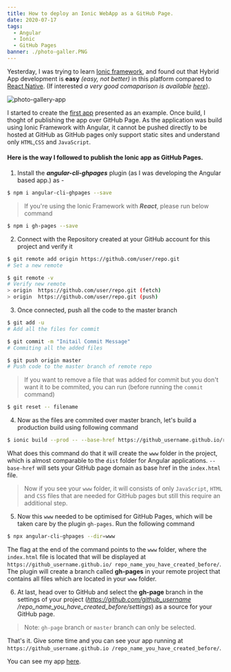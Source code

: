 ```yaml
---
title: How to deploy an Ionic WebApp as a GitHub Page.
date: 2020-07-17
tags:
  - Angular
  - Ionic
  - GitHub Pages
banner: ./photo-galler.PNG
---
```


Yesterday, I was trying to learn [Ionic framework](https://ionicframework.com/), and found out that Hybrid App development is **easy** *(easy, not better)* in this platform compared to [React Native](https://reactnative.dev/). (If interested *a very good comaparison is available [here](https://codeburst.io/react-native-vs-ionic-explained-a-step-by-step-evaluation-23975999887)*).

![photo-gallery-app](./photo-galler.PNG)

I started to create the [first app](https://ionicframework.com/docs/angular/your-first-app/) presented as an example. Once build, I thoght of publishing the app over GitHub Page. As the application was build using Ionic Framework with Angular, it cannot be pushed directly to be hosted at GitHub as GitHub pages only support static sites and understand only ```HTML```,```CSS``` and ```JavaScript```.


#### Here is the way I followed to publish the Ionic app as GitHub Pages. 

1. Install the ***angular-cli-ghpages*** plugin (as I was developing the Angular based app.)
as - 
```bash
$ npm i angular-cli-ghpages --save
```

> If you're using the Ionic Framework with ***React***, please run below command

```bash
$ npm i gh-pages --save
```

2. Connect with the Repository created at your GitHub account for this project and verify it

```bash
$ git remote add origin https://github.com/user/repo.git
# Set a new remote

$ git remote -v
# Verify new remote
> origin  https://github.com/user/repo.git (fetch)
> origin  https://github.com/user/repo.git (push)
```

3. Once connected, push all the code to the master branch 
```bash
$ git add -u
# Add all the files for commit

$ git commit -m "Initail Commit Message"
# Commiting all the added files

$ git push origin master
# Push code to the master branch of remote repo
```

> If you want to remove a file that was added for commit but you don't want it to be commited, you can run (before running the ```commit``` command)
```bash
$ git reset -- filename
```

4. Now as the files are commited over master branch, let's build a production build using following command
```bash
$ ionic build --prod -- --base-href https://github_username.github.io/repo_name_you_have_created_before/
```
What does this command do that it will create the ```www``` folder in the project, which is almost comparable to the ```dist``` folder for Angular applications. ```--base-href``` will sets your GitHub page domain as base href in the ```index.html``` file.

> Now if you see your ```www``` folder, it will consists of only ```JavaScript```, ```HTML``` and ```CSS``` files that are needed for GitHub pages but still this require an additional step.

5. Now this ```www``` needed to be optimised for GitHub Pages, which will be taken care by the plugin ```gh-pages```.
Run the following command
```bash
$ npx angular-cli-ghpages --dir=www
```

The flag at the end of the command points to the ```www``` folder, where the ```index.html``` file is located that will be displayed at ```https://github_username.github.io/
repo_name_you_have_created_before/```. 
The plugin will create a branch called **gh-pages** in your remote project that contains all files which are located in your ```www``` folder.

6. At last, head over to GitHub and select the **gh-page** branch in the settings of your project (*https://github.com/github_username
/repo_name_you_have_created_before/settings*) as a source for your GitHub page.

> Note: ```gh-page``` branch or ```master``` branch can only be selected.

That's it. Give some time and you can see your app running at ```https://github_username.github.io
/repo_name_you_have_created_before/```.

You can see my app [here](https://mrgooglr.github.io/photo-gallery-angular/).
